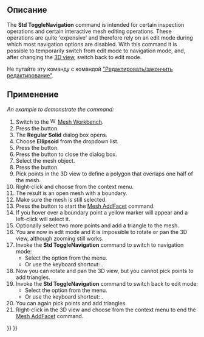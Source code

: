 <languages/>

<div class="mw-translate-fuzzy">
{{Docnav/ru
|[[View_Measure_Clear_All/ru|Команда "Удалить замер"]]
|[[Std_SetAppearance/ru|Команда "Внешний вид..."]]
|[[Std_View_Menu/ru|Меню "Вид"]]
|IconL=View_Measure_Clear_All.svg
|IconR=Std_SetAppearance.svg
|IconC=Freecad.svg
}}
</div>

{{GuiCommand/ru
|Name=Std ToggleNavigation
|Name/ru=Std ToggleNavigation
|MenuLocation=Вид → Навигация/редактирование
|Workbenches=All
|Shortcut={{KEY|Esc}}
}}

<span id="Description"></span>
==Описание==

The '''Std ToggleNavigation''' command is intended for certain inspection operations and certain interactive mesh editing operations. These operations are quite 'expensive' and therefore rely on an edit mode during which most navigation options are disabled. With this command it is possible to temporarily switch from edit mode to navigation mode, and, after changing the [[3D_view|3D view]], switch back to edit mode.

Не путайте эту команду с командой [[Std_Edit/ru|"Редактировать/закончить редактирование"]].

<span id="Usage"></span>
==Применение==

''An example to demonstrate the command:''

# Switch to the [[Image:Workbench_Mesh.svg|16px]] [[Mesh_Workbench|Mesh Workbench]].
# Press the {{Button|[[Image:Mesh_BuildRegularSolid.svg|16px]] [[Mesh_BuildRegularSolid|Regular solid...]]}} button.
# The '''Regular Solid''' dialog box opens.
# Choose '''Ellipsoid''' from the dropdown list.
# Press the {{Button|Create}} button.
# Press the {{Button|Close}} button to close the dialog box.
# Select the mesh object.
# Press the {{Button|[[Image:Mesh_PolyCut.svg|16px]] [[Mesh_PolyCut|Cut mesh]]}} button.
# Pick points in the 3D view to define a polygon that overlaps one half of the mesh.
# Right-click and choose {{MenuCommand|Inner}} from the context menu.
# The result is an open mesh with a boundary.
# Make sure the mesh is still selected.
# Press the {{Button|[[Image:Mesh_AddFacet.svg|16px]] [[Mesh_AddFacet|Add triangle]]}} button to start the [[Mesh_AddFacet|Mesh AddFacet]] command.
# If you hover over a boundary point a yellow marker will appear and a left-click will select it.
# Optionally select two more points and add a triangle to the mesh.
# You are now in edit mode and it is impossible to rotate or pan the 3D view, although zooming still works.
# Invoke the '''Std ToggleNavigation''' command to switch to navigation mode:
#* Select the {{MenuCommand|View → [[Image:Std_ToggleNavigation.svg|16px]] Toggle navigation/Edit mode}} option from the menu.
#* Or use the keyboard shortcut: {{KEY|Esc}}.
# Now you can rotate and pan the 3D view, but you cannot pick points to add triangles.
# Invoke the '''Std ToggleNavigation''' command to switch back to edit mode:
#* Select the {{MenuCommand|View → [[Image:Std_ToggleNavigation.svg|16px]] Toggle navigation/Edit mode}} option from the menu.
#* Or use the keyboard shortcut: {{KEY|Esc}}.
# You can again pick points and add triangles.
# Right-click in the 3D view and choose {{MenuCommand|Finish}} from the context menu to end the [[Mesh_AddFacet|Mesh AddFacet]] command.


<div class="mw-translate-fuzzy">
{{Docnav/ru
|[[View_Measure_Clear_All/ru|Команда "Удалить замер"]]
|[[Std_SetAppearance/ru|Команда "Внешний вид..."]]
|[[Std_View_Menu/ru|Меню "Вид"]]
|IconL=View_Measure_Clear_All.svg
|IconR=Std_SetAppearance.svg
|IconC=Freecad.svg
}}
</div>

{{Std_Base_navi{{#translation:}}}}
{{Userdocnavi{{#translation:}}}}
